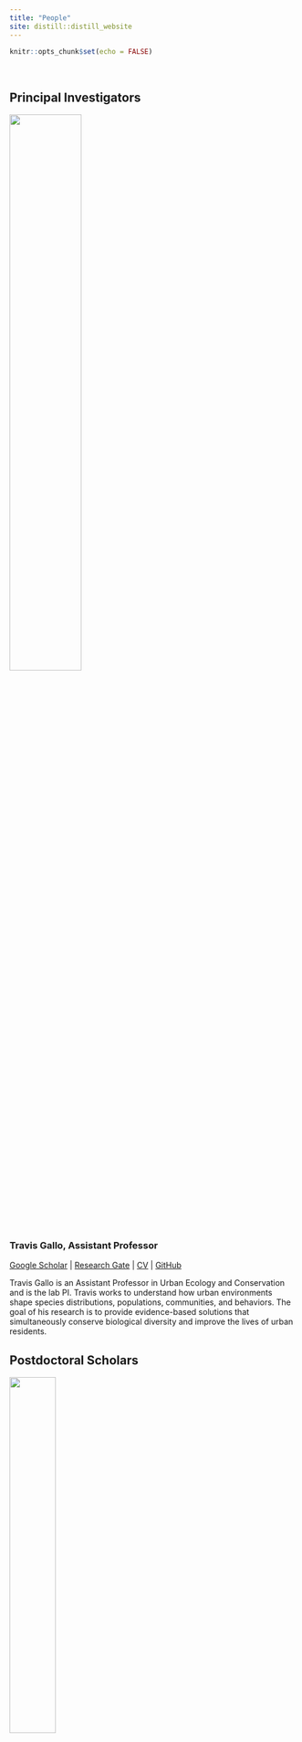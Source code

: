 ```yaml
---
title: "People"
site: distill::distill_website
---
```


```r
knitr::opts_chunk$set(echo = FALSE)
```

<style>
d-title, d-byline {
  display: none
}
</style>

<br>

## Principal Investigators

![](images/people/gallo_headshot.jpeg){width=50%}

### Travis Gallo, Assistant Professor
[Google Scholar](https://scholar.google.com/citations?user=RaEz6G8AAAAJ&amp;hl=en){target="_blank"} | [Research Gate](https://www.researchgate.net/profile/Travis_Gallo){target="_blank"} | [CV](publications/2023-01-05_CV_Gallo.pdf) | [GitHub](https://github.com/TravisGallo)

Travis Gallo is an Assistant Professor in Urban Ecology and Conservation and is the lab PI. Travis works to understand how urban environments shape species distributions, populations, communities, and behaviors. The goal of his research is to provide evidence-based solutions that simultaneously conserve biological diversity and improve the lives of urban residents.


## Postdoctoral Scholars

![](images/people/gabby.jpeg){width=40%}

### Gabby Palomo, Postdoctoral Researcher

[Gabby's personal website](https://gabspalomo.github.io/)

I am a postdoctoral researcher working on a 2-year research project to understand potential areas of interactions between humans and white-tailed deer using camera traps and human mobility data across multiple US cities. Deer are a species of interest in understanding spillover risk between humans and wildlife since multiple studies have identified SARS-CoV-2 infections in white-tailed deer. I got my PhD from the University of Nebraska Lincoln in 2022, working with Andrew J Tyre (advisor). My background is in carnivore ecology, specifically ocelot populations in Guatemala. I am interested in studying the impacts of human activities on wildlife and their effects on population dynamics, behavior, and wildlife-habitat relationships. However, I spend so much time learning about Bayesian models that I'm starting to question my priors in ecology. I'm originally from Guatemala and have previously worked in natural history collections, teaching undergraduate-level classes, and orchid and bromeliad horticulture. 

## Graduate Students

![](images/people/merri_collins.jpeg){width=40%}

### Merri Collins, Ph.D. Candidate

I am a graduate student in  Environmental Science and Technology at the University of Maryland. I have worked with a variety of species in past positions as a wildlife conservation biologist, everything from herpetofauna to marine mammals. I am interested in human/wildlife conflict mitigation, understanding drivers of local habitat and species losses, and how we can reduce these through practical application and management. During my PhD I started the National Capital’s first large-scale, and long-term urban wildlife monitoring project.

<br>

![](images/people/dan_herrera.jpg){width=40%}

### Dan Herrera, Ph.D. Student

[Dan's personal website](https://www.herrerawildlife.com/)

I am a graduate student in Environmental Science and Technology at the University of Maryland. My research experience has broadly focused on animal behavior and urban ecology. During the winter of 2017 and summer of 2018, I worked with Dr. Gallo at the Urban Wildlife Institute in Chicago, IL. I have since moved to Washington, DC, to survey the Capitol’s wildlife through a collaboration between the Humane Rescue Alliance and the Smithsonian Conservation Biology Institute. I am thrilled to continue working with Dr. Gallo as we use these data to better understand wildlife response to urbanization on a fine scale. I am interested in dynamic interactions between the anthropogenic and natural landscapes that influence urban wildlife, and the resulting potential human-wildlife conflict.

<br>

![](images/people/adampekor.jpeg){width=40%}

### Adam Pekor, Ph.D. Student

I am a graduate student in Environmental Science and Technology with a background in law. My research focuses on human-wildlife coexistence and lion population connectivity in northern Tanzania. Working with a local conservation organization called KopeLion, I helped develop a conservation incentive payment program to mitigate human-lion conflict in a key protected area. I am now studying the impacts of this program and lion population connectivity across the region to help understand the most effective tools for engaging communities, facilitating connectivity, and promoting coexistence in shared landscapes.

## Undergraduate Students

![](images/people/Abdullah.png){width=40%}

### Jishan Chowdhury, Research Assistant

I am an undergrad student in the Environmental Science And Technology program at the University Of Maryland with a concentration in Ecological Tech Design. I have always been very passionate about the environment and how humans affect the environment. My dream is to see an environmently friendly world.

<br>

![](images/people/LaraAbedin.jpeg){width=40%}

### Lara Abedin, Research Assistant

I'm an undergraduate student majoring in Environmental Science and Policy, with a concentration in Biodiversity and Conservation Biology. I love learning about ecology and how different organisms play an integral role to the overall health of an ecosystem. I am interested in conservation and finding sustainable solutions to current environmental problems.


## Lab Alumni

### Graduate Students:

**Krista Shires** - Ph.D. (2020-2023). Currently at George Mason University

**Hannah Wood** - M.S. (2021-2023). Currently at Children's Science Center, Fairfax

**Kay Pontarelli** - M.S. (2021-2023). Currently at U.S. Army Aberdeen Proving Ground

**Angela Gaal** - M.S. (2019-2021). Currently at Lord Green Strategies

**Kate Ritzel** - M.S. (2019-2021). Currently at U.S.G.S.

**Nick Moreno** - PhD student on rotation (2020)

### Undergraduate Students:

**Faith Kruger** - Undergraduate Research Assistant (2020-2022)

**Tristan Silva-Montoya** - Undergraduate Research Assistant (2020-2022)

**Alix Upchurch** - Undergraduate Research Assistant (2022)

**Roberto Aguilar-Rojas** - Undergraduate Research Assistant (2021)

**Khanh Nguyen** - Undergraduate Research Assistant (2020)

**Melissa Irahet** - Undergraduate Research Assistant (2020)

**Daniel Marzluff** - Undergraduate Research Assistant (2020)